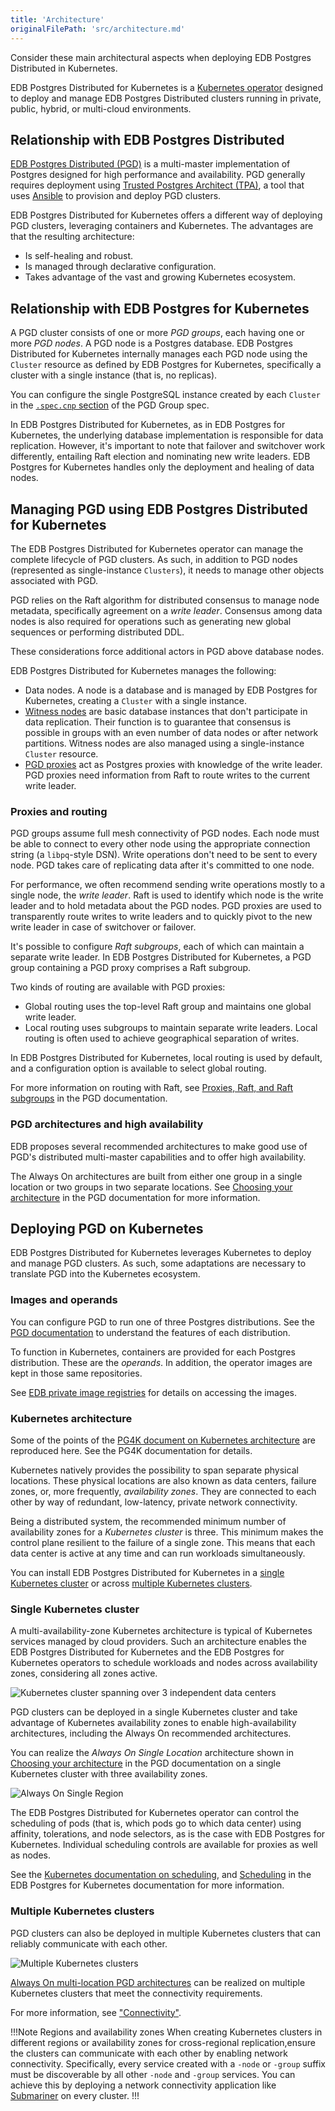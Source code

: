 ```yaml
---
title: 'Architecture'
originalFilePath: 'src/architecture.md'
---
```


Consider these main architectural aspects
when deploying EDB Postgres Distributed in Kubernetes.

EDB Postgres Distributed for Kubernetes is a
[Kubernetes operator](https://kubernetes.io/docs/concepts/extend-kubernetes/operator/)
designed to deploy and manage EDB Postgres Distributed clusters
running in private, public, hybrid, or multi-cloud environments.

## Relationship with EDB Postgres Distributed

[EDB Postgres Distributed (PGD)](/pgd/latest/)
is a multi-master  implementation of Postgres designed
for high performance and availability.
PGD generally requires deployment using
[Trusted Postgres Architect (TPA)](/pgd/5.9/deploy-config/deploy-tpa/deploying/),
a tool that uses [Ansible](https://www.ansible.com) to provision and
deploy PGD clusters.

EDB Postgres Distributed for Kubernetes offers a different way of deploying PGD clusters,
leveraging containers and Kubernetes. The advantages are that the resulting architecture:

-   Is self-healing and robust.
-   Is managed through declarative configuration.
-   Takes advantage of the vast and growing Kubernetes ecosystem.

## Relationship with EDB Postgres for Kubernetes

A PGD cluster consists of one or more *PGD groups*, each having one or more *PGD
nodes*. A PGD node is a Postgres database.
EDB Postgres Distributed for Kubernetes internally
manages each PGD node using the `Cluster` resource as defined by EDB Postgres
for Kubernetes, specifically a cluster with a single instance (that is, no
replicas).

You can configure the single PostgreSQL instance created by each `Cluster` in the
[`.spec.cnp` section](pg4k-pgd.v1beta1.md#pgd-k8s-enterprisedb-io-v1beta1-CnpConfiguration)
of the PGD Group spec.

In EDB Postgres Distributed for Kubernetes, as in EDB Postgres for Kubernetes,
the underlying database implementation is responsible
for data replication. However, it's important to note that failover and
switchover work differently, entailing Raft election and nominating new
write leaders. EDB Postgres for Kubernetes handles only the deployment and
healing of data nodes.

## Managing PGD using EDB Postgres Distributed for Kubernetes

The EDB Postgres Distributed for Kubernetes operator can manage
the complete lifecycle of PGD clusters.
As such, in addition to PGD nodes (represented as single-instance `Clusters`), it
needs to manage other objects associated with PGD.

PGD relies on the Raft algorithm for distributed consensus to manage node
metadata, specifically agreement on a *write leader*. Consensus among data
nodes is also required for operations such as generating new global sequences
or performing distributed DDL.

These considerations force additional actors in PGD above database nodes.

EDB Postgres Distributed for Kubernetes manages the following:

-   Data nodes. A node is a database and is managed
    by EDB Postgres for Kubernetes, creating a `Cluster` with a single instance.
-   [Witness nodes](/pgd/latest/reference/nodes/witness_nodes/)
    are basic database instances that don't participate in data
    replication. Their function is to guarantee that consensus is possible in
    groups with an even number of data nodes or after network partitions. Witness
    nodes are also managed using a single-instance `Cluster` resource.
-   [PGD proxies](/pgd/5.9/routing/proxy/)
    act as Postgres proxies with knowledge of the write leader. PGD proxies need
    information from Raft to route writes to the current write leader.

### Proxies and routing

PGD groups assume full mesh connectivity of PGD nodes. Each node must be able to
connect to every other node using the appropriate connection string (a
`libpq`-style DSN). Write operations don't need to be sent to every node. PGD
takes care of replicating data after it's committed to one node.

For performance, we often recommend sending write operations mostly to a
single node, the  *write leader*. Raft is used to identify which node is the
write leader and to hold metadata about the PGD nodes. PGD proxies are used to
transparently route writes to write leaders and to quickly pivot to the new
write leader in case of switchover or failover.

It's possible to configure *Raft subgroups*, each of which can maintain a
separate write leader. In EDB Postgres Distributed for Kubernetes,
a PGD group containing a PGD proxy comprises a Raft subgroup.

Two kinds of routing are available with PGD proxies:

-   Global routing uses the top-level Raft group and maintains one global write
    leader.
-   Local routing uses subgroups to maintain separate write leaders. Local
    routing is often used to achieve geographical separation of writes.

In EDB Postgres Distributed for Kubernetes, local routing is used by default,
and a configuration option is available to select global routing.

For more information on routing with Raft, see
[Proxies, Raft, and Raft subgroups](/pgd/5.9/routing/raft/) in the PGD documentation.

### PGD architectures and high availability

EDB proposes several recommended architectures to make good use of PGD's
distributed multi-master 
capabilities and to offer high availability.

The Always On architectures are built from either one group in a single location
or two groups in two separate locations.
See [Choosing your architecture](/pgd/latest/expanded-how-to/architectures/always-on/) in the PGD documentation
for more information.

## Deploying PGD on Kubernetes

EDB Postgres Distributed for Kubernetes leverages Kubernetes to deploy
and manage PGD clusters. As such, some adaptations are necessary
to translate PGD into the Kubernetes ecosystem.

### Images and operands

You can configure PGD to run one of three Postgres distributions. See the
[PGD documentation](/pgd/5.8/planning/choosing_server/)
to understand the features of each distribution.

To function in Kubernetes, containers are provided for each Postgres
distribution. These are the *operands*.
In addition, the operator images are kept in those same repositories.

See [EDB private image registries](private_edb_registries.md)
for details on accessing the images.

### Kubernetes architecture

Some of the points of the
[PG4K document on Kubernetes architecture](/postgres_for_kubernetes/latest/architecture/)
are reproduced here. See the PG4K documentation for details.

Kubernetes natively provides the possibility to span separate physical locations.
These physical locations are also known as data centers, failure zones,
or, more frequently, *availability zones*.
They are connected to each other by way of redundant,
low-latency, private network connectivity.

Being a distributed system, the recommended minimum number of availability zones
for a *Kubernetes cluster* is three. This minimum makes the control plane
resilient to the failure of a single zone. This means that each data center is
active at any time and can run workloads simultaneously.

You can install EDB Postgres Distributed for Kubernetes in a
[single Kubernetes cluster](#single-kubernetes-cluster)
or across
[multiple Kubernetes clusters](#multiple-kubernetes-clusters).

### Single Kubernetes cluster

A multi-availability-zone Kubernetes architecture is typical of Kubernetes
services managed by cloud providers.
Such an architecture enables the EDB Postgres Distributed for Kubernetes
and the EDB Postgres for Kubernetes operators to schedule workloads
and nodes across availability zones, considering all zones active.

![Kubernetes cluster spanning over 3 independent data centers](./images/k8s-architecture-3-az.png)

PGD clusters can be deployed in a single Kubernetes cluster and take advantage
of Kubernetes availability zones to enable high-availability architectures,
including the Always On recommended architectures.

You can realize the *Always On Single Location* architecture shown in
[Choosing your architecture](/pgd/latest/expanded-how-to/architectures/always-on/) in the PGD documentation on
a single Kubernetes cluster with three availability zones.

![Always On Single Region](./images/always_on_1x3_updated.png)

The EDB Postgres Distributed for Kubernetes operator can control the scheduling
of pods (that is, which pods go to which data center) using affinity,
tolerations, and node selectors, as is the case with EDB Postgres for Kubernetes.
Individual scheduling controls are available for proxies as well as nodes.

See the
[Kubernetes documentation on scheduling](https://kubernetes.io/docs/concepts/scheduling-eviction/),
and [Scheduling](/postgres_for_kubernetes/latest/scheduling/)
in the EDB Postgres for Kubernetes documentation for more information.

### Multiple Kubernetes clusters

PGD clusters can also be deployed in multiple Kubernetes clusters that can
reliably communicate with each other.

![Multiple Kubernetes clusters](./images/k8s-architecture-multi.png)

[Always On multi-location PGD architectures](/pgd/latest/planning/architectures/)
can be realized on multiple Kubernetes clusters that meet the connectivity
requirements.

For more information, see ["Connectivity"](connectivity.md).

!!!Note Regions and availability zones
When creating Kubernetes clusters in different regions or availability zones
for cross-regional replication,ensure the clusters can communicate with each other
by enabling network connectivity. Specifically, every service created with
a `-node` or `-group` suffix must be discoverable by all other `-node` and `-group`
services. You can achieve this by deploying a network connectivity application
like [Submariner](https://submariner.io/) on every cluster.
!!!
